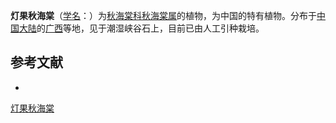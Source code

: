 {{Speciesbox
| taxon = Begonia lanternaria
| authority = [[Irmsch.|Irmsch.]], 1939
}}

'''灯果秋海棠'''（[[学名|学名]]：{{lang|la|''Begonia lanternaria''}}）为[[秋海棠科|秋海棠科]][[秋海棠属|秋海棠属]]的植物，为中国的特有植物。分布于[[中国大陆|中国大陆]]的[[广西|广西]]等地，见于潮湿峡谷石上，目前已由人工引种栽培。

== 参考文献 ==
<div class="references-small">
* {{cite web| url =http://www.bioinfo.cn/db05/KmzwSpecies.php?action=view&id=2047| title =灯果秋海棠| work =《中国高等植物数据库全库》| publisher =中国科学院微生物研究所| author =昆明植物研究所| accessdate =2009-02-22| deadurl =yes| archiveurl =https://web.archive.org/web/20160305054807/http://www.bioinfo.cn/db05/KmzwSpecies.php?action=view&id=2047| archivedate =2016-03-05}}
</div>
{{Taxonbar|from=Q15225804}}

[[Category:秋海棠属|灯果秋海棠]]


{{植物小作品}}